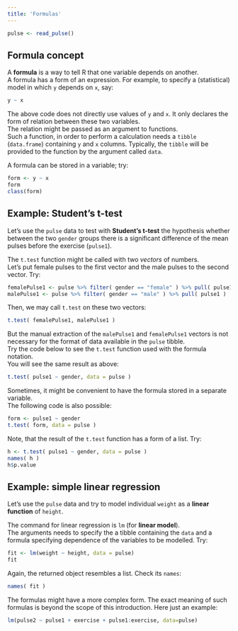 ```yaml
---
title: 'Formulas'
---
```


```r
pulse <- read_pulse() 
```

## Formula concept

A **formula** is a way to tell R that one variable depends on another.  
A formula has a form of an expression. For example, to specify a (statistical) model in which `y` depends on `x`, say:
```r
y ~ x
```

The above code does not directly use values of `y` and `x`. It only declares the form of relation between these two variables.  
The relation might be passed as an argument to functions.  
Such a function, in order to perform a calculation needs a `tibble` (`data.frame`) containing `y` and `x` columns. Typically, the `tibble` will be provided to the function by the argument called `data`.

A formula can be stored in a variable; try:
```r
form <- y ~ x
form
class(form)
```

## Example: Student's t-test

Let's use the `pulse` data to test with **Student's t-test** the hypothesis whether between the two `gender` groups there is a significant difference of the mean pulses before the exercise (`pulse1`).

The `t.test` function might be called with two *vectors* of numbers.  
Let's put female pulses to the first vector and the male pulses to the second vector. Try:
```r
femalePulse1 <- pulse %>% filter( gender == "female" ) %>% pull( pulse1 )
malePulse1 <- pulse %>% filter( gender == "male" ) %>% pull( pulse1 )
```

Then, we may call `t.test` on these two vectors:
```r
t.test( femalePulse1, malePulse1 )
```

But the manual extraction of the `malePulse1` and `femalePulse1` vectors is not necessary for the format of data available in the `pulse` tibble.  
Try the code below to see the `t.test` function used with the formula notation.  
You will see the same result as above:
```r
t.test( pulse1 ~ gender, data = pulse )
```

Sometimes, it might be convenient to have the formula stored in a separate variable.  
The following code is also possible:
```r
form <- pulse1 ~ gender
t.test( form, data = pulse )
```

Note, that the result of the `t.test` function has a form of a list. Try:
```r
h <- t.test( pulse1 ~ gender, data = pulse )
names( h )
h$p.value
```

## Example: simple linear regression

Let's use the `pulse` data and try to model individual `weight` as a **linear function** of `height`.

The command for linear regression is `lm` (for **linear model**).  
The arguments needs to specify the a tibble containing the `data` and a formula specifying dependence of the variables to be modelled. Try:
```r
fit <- lm(weight ~ height, data = pulse)
fit
```

Again, the returned object resembles a list. Check its `names`:
```r
names( fit )
```

The formulas might have a more complex form. The exact meaning of such formulas is beyond the scope of this introduction. Here just an example:
```r
lm(pulse2 ~ pulse1 + exercise + pulse1:exercise, data=pulse)
```

